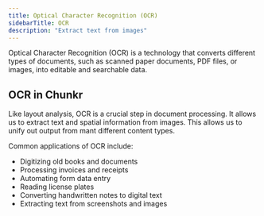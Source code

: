 ```yaml
---
title: Optical Character Recognition (OCR)
sidebarTitle: OCR
description: "Extract text from images"
---
```


Optical Character Recognition (OCR) is a technology that converts different types of documents, 
such as scanned paper documents, PDF files, or images, into editable and searchable data. 

## OCR in Chunkr

Like layout analysis, OCR is a crucial step in document processing. It allows us to extract text and spatial information from images.
This allows us to unify out output from mant different content types.

Common applications of OCR include:
- Digitizing old books and documents
- Processing invoices and receipts
- Automating form data entry
- Reading license plates
- Converting handwritten notes to digital text
- Extracting text from screenshots and images
